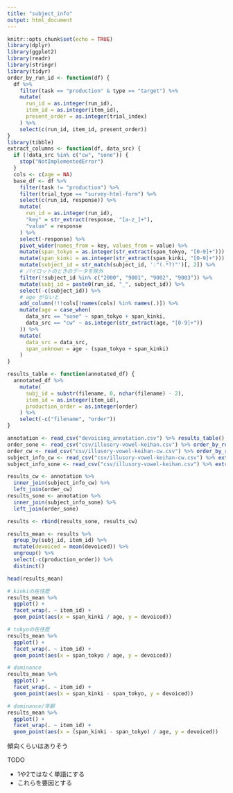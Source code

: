 ```yaml
---
title: "subject_info"
output: html_document
---
```


```r
knitr::opts_chunk$set(echo = TRUE)
library(dplyr)
library(ggplot2)
library(readr)
library(stringr)
library(tidyr)
order_by_run_id <- function(df) {
  df %>%
    filter(task == "production" & type == "target") %>%
    mutate(
      run_id = as.integer(run_id),
      item_id = as.integer(item_id),
      present_order = as.integer(trial_index)
    ) %>%
    select(c(run_id, item_id, present_order))
}
library(tibble)
extract_columns <- function(df, data_src) {
  if (!data_src %in% c("cw", "sone")) {
    stop("NotImplementedError")
  }
  cols <- c(age = NA)
  base_df <- df %>%
    filter(task != "production") %>%
    filter(trial_type == "survey-html-form") %>%
    select(c(run_id, response)) %>%
    mutate(
      run_id = as.integer(run_id),
      "key" = str_extract(response, "[a-z_]+"),
      "value" = response
    ) %>%
    select(-response) %>%
    pivot_wider(names_from = key, values_from = value) %>%
    mutate(span_tokyo = as.integer(str_extract(span_tokyo, "[0-9]+"))) %>%
    mutate(span_kinki = as.integer(str_extract(span_kinki, "[0-9]+"))) %>%
    mutate(subject_id = str_match(subject_id, ':"(.*?)"')[, 2]) %>%
    # パイロットのときのデータを除外
    filter(!subject_id %in% c("2000", "9001", "9002", "9003")) %>%
    mutate(subj_id = paste0(run_id, "_", subject_id)) %>%
    select(-c(subject_id)) %>%
    # age がないと
    add_column(!!!cols[!names(cols) %in% names(.)]) %>%
    mutate(age = case_when(
      data_src == "sone" ~ span_tokyo + span_kinki,
      data_src == "cw" ~ as.integer(str_extract(age, "[0-9]+"))
    )) %>%
    mutate(
      data_src = data_src,
      span_unknown = age - (span_tokyo + span_kinki)
    )
}

results_table <- function(annotated_df) {
  annotated_df %>%
    mutate(
      subj_id = substr(filename, 0, nchar(filename) - 2),
      item_id = as.integer(item_id),
      production_order = as.integer(order)
    ) %>%
    select(-c("filename", "order"))
}
```

```r
annotation <- read_csv("devoicing_annotation.csv") %>% results_table()
order_sone <- read_csv("csv/illusory-vowel-keihan.csv") %>% order_by_run_id()
order_cw <- read_csv("csv/illusory-vowel-keihan-cw.csv") %>% order_by_run_id()
subject_info_cw <- read_csv("csv/illusory-vowel-keihan-cw.csv") %>% extract_columns(data_src = "cw")
subject_info_sone <- read_csv("csv/illusory-vowel-keihan.csv") %>% extract_columns(data_src = "sone")

results_cw <- annotation %>%
  inner_join(subject_info_cw) %>%
  left_join(order_cw)
results_sone <- annotation %>%
  inner_join(subject_info_sone) %>%
  left_join(order_sone)

results <- rbind(results_sone, results_cw)
```
```r
results_mean <- results %>%
  group_by(subj_id, item_id) %>%
  mutate(devoiced = mean(devoiced)) %>%
  ungroup() %>%
  select(-c(production_order)) %>%
  distinct()
```
```r
head(results_mean)
```


```r
# kinkiの在住歴
results_mean %>%
  ggplot() +
  facet_wrap(. ~ item_id) +
  geom_point(aes(x = span_kinki / age, y = devoiced))

# tokyoの在住歴
results_mean %>%
  ggplot() +
  facet_wrap(. ~ item_id) +
  geom_point(aes(x = span_tokyo / age, y = devoiced))

# dominance
results_mean %>%
  ggplot() +
  facet_wrap(. ~ item_id) +
  geom_point(aes(x = span_kinki - span_tokyo, y = devoiced))

# dominance/年齢
results_mean %>%
  ggplot() +
  facet_wrap(. ~ item_id) +
  geom_point(aes(x = (span_kinki - span_tokyo) / age, y = devoiced))
```

傾向くらいはありそう

TODO

* 1や2ではなく単語にする
* これらを要因とする
